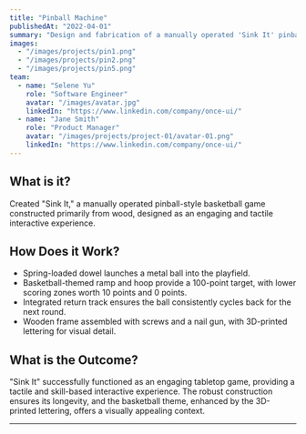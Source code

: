 ```yaml
---
title: "Pinball Machine"
publishedAt: "2022-04-01"
summary: "Design and fabrication of a manually operated 'Sink It' pinball game with a basketball theme, emphasizing tactile interaction and robust wooden construction."
images:
  - "/images/projects/pin1.png"
  - "/images/projects/pin2.png"
  - "/images/projects/pin5.png"
team:
  - name: "Selene Yu"
    role: "Software Engineer"
    avatar: "/images/avatar.jpg"
    linkedIn: "https://www.linkedin.com/company/once-ui/"
  - name: "Jane Smith"
    role: "Product Manager"
    avatar: "/images/projects/project-01/avatar-01.png"
    linkedIn: "https://www.linkedin.com/company/once-ui/"
---
```


## What is it?

Created "Sink It," a manually operated pinball-style basketball game constructed primarily from wood, designed as an engaging and tactile interactive experience.

## How Does it Work?

- Spring-loaded dowel launches a metal ball into the playfield.
- Basketball-themed ramp and hoop provide a 100-point target, with lower scoring zones worth 10 points and 0 points.
- Integrated return track ensures the ball consistently cycles back for the next round.
- Wooden frame assembled with screws and a nail gun, with 3D-printed lettering for visual detail.

## What is the Outcome?

"Sink It" successfully functioned as an engaging tabletop game, providing a tactile and skill-based interactive experience. The robust construction ensures its longevity, and the basketball theme, enhanced by the 3D-printed lettering, offers a visually appealing context.

---
